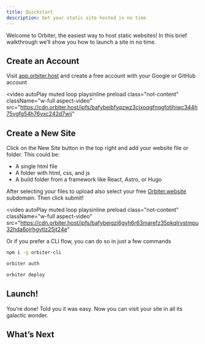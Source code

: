 ```yaml
---
title: Quickstart
description: Get your static site hosted in no time
---
```



Welcome to Orbiter, the easiest way to host static websites! In this brief walkthrough we’ll show you how to launch a site in no time.

## Create an Account

Visit [app.orbiter.host](http://app.orbiter.host) and create a free account with your Google or GitHub account

<video
  autoPlay
  muted
  loop
  playsinline
  preload
  class="not-content"
  className="w-full aspect-video"
  src="https://cdn.orbiter.host/ipfs/bafybeibfvqzwz3cjxoqgfnqgfotihiwc344h75vgfg54h76yxc242d7wii"
></video>


## Create a New Site

Click on the New Site button in the top right and add your website file or folder. This could be:

- A single html file
- A folder with html, css, and js
- A build folder from a framework like React, Astro, or Hugo

After selecting your files to upload also select your free [Orbiter.website](http://Orbiter.website) subdomain. Then click submit!

<video
  autoPlay
  muted
  loop
  playsinline
  preload
  class="not-content"
  className="w-full aspect-video"
  src="https://cdn.orbiter.host/ipfs/bafybeigzi6gyh6r63marefz35pkqlrvstmpu32hda6ojrhgytlz25jt24e"
></video>

Or if you prefer a CLI flow, you can do so in just a few commands

```bash
npm i -g orbiter-cli

orbiter auth

orbiter deploy
```


## Launch!

You’re done! Told you it was easy. Now you can visit your site in all its galactic wonder.

## What’s Next

<CardGrid>

<LinkCard
  title="Pricing Plans"
  href="https://orbiter.host/pricing"
  description="Check out what you can unlock with our affordable pricing plans"
/>
<LinkCard
  title="Framework Guides"
  href="/frameworks/"
  description="Take a look at our guides for multiple frameworks that you can host on Orbiter"
/>
<LinkCard
  title="Orbiter CLI"
  href="/cli"
  description="Supercharge your site management speeds with our CLI"
/>

<LinkCard
  title="Support"
  href="https://tawk.to/chat/67741d2baf5bfec1dbe5344a/1igep3shm"
  description="Stuck? Give us a shout!"
/>

</CardGrid>
